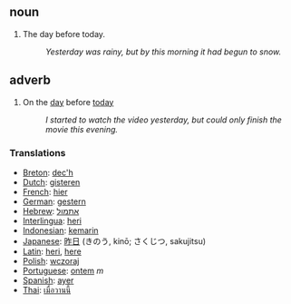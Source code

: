 ==noun==
#The day before today. 
#:''Yesterday was rainy, but by this morning it had begun to snow.'' 

==adverb==

#On the [[day]] before [[today]]
#:''I started to watch the video yesterday, but could only finish the movie this evening.''

===Translations===

*[[Breton]]: [[dec'h]]
*[[Dutch]]: [[gisteren]]
*[[French]]: [[hier]]
*[[German]]: [[gestern]]
*[[Hebrew]]: [[אתמול]]
*[[Interlingua]]: [[heri]]
*[[Indonesian]]: [[kemarin]]
*[[Japanese]]: [[昨日]] (きのう, kinō; さくじつ, sakujitsu)
*[[Latin]]: [[heri]], [[here]]
*[[Polish]]: [[wczoraj]]
*[[Portuguese]]: [[ontem]] ''m''
*[[Spanish]]: [[ayer]]
*[[Thai]]: [[เมื่อวานนี้]]